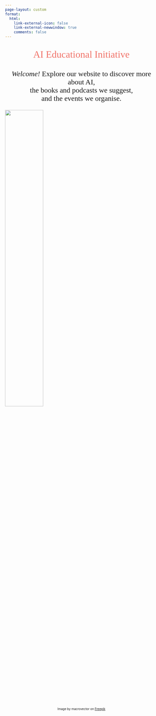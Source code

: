 ```yaml
---
page-layout: custom
format:
  html:
    link-external-icon: false
    link-external-newwindow: true
    comments: false
---
```


::: {style="font-size: xx-large;font-family: Gill Sans, open serif;"}
<p style="text-align:center;"><span style="color:#F07167">AI Educational Initiative  </span></p>
:::
::: {style="font-size: x-large;font-family: Gill Sans, open serif;text-align: center;"}
*Welcome!* Explore our website to discover more about AI,  
the books and podcasts we suggest,  
and the events we organise.
::: 

![](images/homepage-background.png){fig-align='center' width=50%}

<font size="0.5"> <p style="text-align:center;">Image by macrovector on [Freepik](https://www.freepik.com/free-vector/artificial-intelligence-line-concept_9387128.htm#page=6&query=artificial%20intelligence&position=40&from_view=search&track=ais)</p> </font>


